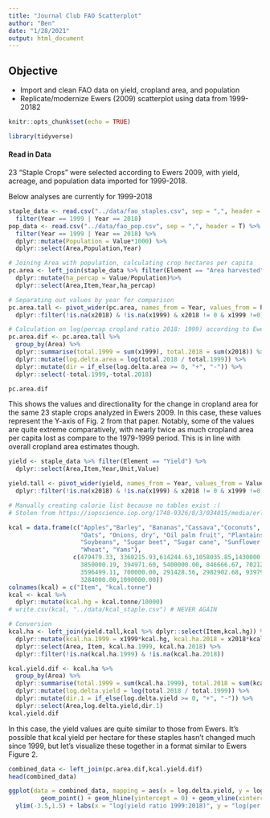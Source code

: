 ```yaml
---
title: "Journal Club FAO Scatterplot"
author: "Ben"
date: "1/28/2021"
output: html_document
---
```

## Objective
- Import and clean FAO data on yield, cropland area, and population
- Replicate/modernize Ewers (2009) scatterplot using data from 1999-20182

```r
knitr::opts_chunk$set(echo = TRUE)
```

```r
library(tidyverse)
```

#### Read in Data

 23 "Staple Crops" were selected according to Ewers 2009, with yield, acreage, and population data imported for 1999-2018. 
 
 Below analyses are currently for 1999-2018

```r

staple_data <- read.csv("../data/fao_staples.csv", sep = ",", header = T) %>% 
  filter(Year == 1999 | Year == 2018)
pop_data <- read.csv("../data/fao_pop.csv", sep = ",", header = T) %>%
  filter(Year == 1999 | Year == 2018) %>% 
  dplyr::mutate(Population = Value*1000) %>% 
  dplyr::select(Area,Population,Year)

# Joining Area with population, calculating crop hectares per capita
pc.area <- left_join(staple_data %>% filter(Element == "Area harvested"),pop_data) %>% 
  dplyr::mutate(ha_percap = Value/Population)%>% 
  dplyr::select(Area,Item,Year,ha_percap)

# Separating out values by year for comparison
pc.area.tall <- pivot_wider(pc.area, names_from = Year, values_from = ha_percap, names_prefix = "x") %>% 
  dplyr::filter(!is.na(x2018) & !is.na(x1999) & x2018 != 0 & x1999 !=0) 

# Calculation on log(percap cropland ratio 2018: 1999) according to Ewers 2009
pc.area.dif <- pc.area.tall %>% 
  group_by(Area) %>% 
  dplyr::summarise(total.1999 = sum(x1999), total.2018 = sum(x2018)) %>% 
  dplyr::mutate(log.delta.area = log(total.2018 / total.1999)) %>% 
  dplyr::mutate(dir = if_else(log.delta.area >= 0, "+", "-")) %>% 
  dplyr::select(-total.1999,-total.2018)

pc.area.dif
```
This shows the values and directionality for the change in cropland area for the same 23 staple crops analyzed in Ewers 2009.  In this case, these values represent the Y-axis of Fig. 2 from that paper. Notably, some of the values are quite extreme comparatively, with nearly twice as much cropland area per capita lost as compare to the 1979-1999 period. This is in line with overall cropland area estimates though.

```r
yield <- staple_data %>% filter(Element == "Yield") %>% 
  dplyr::select(Area,Item,Year,Unit,Value) 

yield.tall <- pivot_wider(yield, names_from = Year, values_from = Value, names_prefix = "x") %>% 
  dplyr::filter(!is.na(x2018) & !is.na(x1999) & x2018 != 0 & x1999 !=0) 

# Manually creating calorie list because no tables exist :(
# Stolen from https://iopscience.iop.org/1748-9326/8/3/034015/media/erl472821suppdata.pdf 

kcal = data.frame(c("Apples","Barley", "Bananas","Cassava","Coconuts", "Cottonseed", "Grapes", "Maize", "Millet",
                    "Oats", "Onions, dry", "Oil palm fruit", "Plantains", "Potatoes", "Rice, paddy", "Sorghum",
                    "Soybeans", "Sugar beet", "Sugar cane", "Sunflower seed", "Sweet potatoes", "Vegetables, fresh nes",
                    "Wheat", "Yams"),  
                  c(479479.33, 3360215.93,614244.63,1058035.85,1430000.04, 4100000.00, 591589.58, 3580802.60, 3463917.52,
                    3850000.19, 394971.60, 5400000.00, 846666.67, 702122.60, 2800000.00, 3430000.40,
                    3596499.11, 700000.00, 291428.56, 2982902.68, 939797.99, 220000.00,
                    3284000.00,1090000.00))
colnames(kcal) = c("Item", "kcal.tonne")
kcal <- kcal %>% 
  dplyr::mutate(kcal.hg = kcal.tonne/10000)
# write.csv(kcal, "../data/kcal_staple.csv") # NEVER AGAIN

# Conversion
kcal.ha <- left_join(yield.tall,kcal %>% dplyr::select(Item,kcal.hg)) %>% 
  dplyr::mutate(kcal.ha.1999 = x1999*kcal.hg, kcal.ha.2018 = x2018*kcal.hg) %>% 
  dplyr::select(Area, Item, kcal.ha.1999, kcal.ha.2018) %>% 
  dplyr::filter(!is.na(kcal.ha.1999) & !is.na(kcal.ha.2018))

kcal.yield.dif <- kcal.ha %>% 
  group_by(Area) %>% 
  dplyr::summarise(total.1999 = sum(kcal.ha.1999), total.2018 = sum(kcal.ha.2018)) %>% 
  dplyr::mutate(log.delta.yield = log(total.2018 / total.1999)) %>% 
  dplyr::mutate(dir.1 = if_else(log.delta.yield >= 0, "+", "-")) %>% 
  dplyr::select(Area,log.delta.yield,dir.1)
kcal.yield.dif
```
In this case, the yield values are quite similar to those from Ewers.  It's possible that kcal yield per hectare for these staples hasn't changed much since 1999, but let's visualize these together in a format similar to Ewers Figure 2.

```r
combined_data <- left_join(pc.area.dif,kcal.yield.dif) 
head(combined_data)

ggplot(data = combined_data, mapping = aes(x = log.delta.yield, y = log.delta.area)) + theme_classic() +
         geom_point() + geom_hline(yintercept = 0) + geom_vline(xintercept = 0) + geom_smooth(method = "lm") + xlim(-.6,1.5)+
  ylim(-3.5,1.5) + labs(x = "log(yield ratio 1999:2018)", y = "log(per capita cropland ratio 1999:2018)")

```

